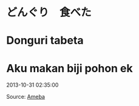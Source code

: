 # どんぐり　食べた  
# Donguri tabeta  
# Aku makan biji pohon ek  

2013-10-31 02:35:00  

Source: [Ameba](https://ameblo.jp/arihara6/amemberentry-11660290713.html)